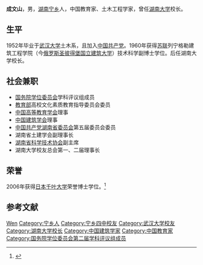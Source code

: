 '''成文山'''{{BD|1929年|10月11日|2008年|7月9日}}，男，[[湖南省|湖南]][[宁乡市|宁乡]]人，中国教育家、土木工程学家，曾任[[湖南大学|湖南大学]]校长。

== 生平 ==
1952年毕业于[[武汉大学|武汉大学]]土木系，且加入[[中国共产党|中国共产党]]。1960年获得[[苏联|苏联]]列宁格勒建筑工程学院（今[[俄罗斯|俄罗斯]][[圣彼得堡国立建筑大学|圣彼得堡国立建筑大学]]）技术科学副博士学位。后任湖南大学校长。

== 社会兼职 ==
* [[国务院学位委员会|国务院学位委员会]]学科评议组成员
* [[中华人民共和国教育部|教育部]]高校文化素质教育指导委员会委员
* [[中国高等教育学会|中国高等教育学会]]理事
* [[中国建筑学会|中国建筑学会]]理事
* [[中国共产党湖南省委员会|中国共产党湖南省委员会]]第五届委员会委员
* 湖南省土建学会副理事长
* [[湖南省科学技术协会|湖南省科学技术协会]]副主席
* 湖南大学校友总会第一、二届理事长

== 荣誉 ==
2006年获得[[日本|日本]][[千叶大学|千叶大学]]荣誉博士学位。<ref name="成文山获日本千叶大学荣誉博士">{{cite web|url=http://news.163.com/06/0331/16/2DIA2LK10001124J.html|title=湖南大学原校长成文山获日本千叶大学荣誉博士|date=2006-03-31|accessdate=2011-11-30|work=网易|archive-url=https://web.archive.org/web/20160304115850/http://news.163.com/06/0331/16/2DIA2LK10001124J.html|archive-date=2016-03-04|dead-url=yes}}</ref>

== 参考文献 ==
{{reflist}}

{{start box}}
{{s-edu}}
{{succession box|[[朱凡|朱凡]]|[[翁祖泽|翁祖泽]]|[[湖南大学|湖南大学]]校长|1982年6月－1987年12月}}
{{end box}}

{{国务院学位委员会第二届学科评议组/工学}}

{{Authority control}}

{{DEFAULTSORT:Cheng成文山}}
[[Category:成姓|Wen]]
[[Category:宁乡人|Category:宁乡人]]
[[Category:宁乡四中校友|Category:宁乡四中校友]]
[[Category:武汉大学校友|Category:武汉大学校友]]
[[Category:湖南大学校长|Category:湖南大学校长]]
[[Category:中国建筑学家|Category:中国建筑学家]]
[[Category:中国教育家|Category:中国教育家]]
[[Category:国务院学位委员会第二届学科评议组成员|Category:国务院学位委员会第二届学科评议组成员]]